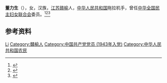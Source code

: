 '''董力生'''（{{bd|1923年||1990年}}），女，汉族，[[江苏|江苏]][[赣榆|赣榆]]人，[[中华人民共和国|中华人民共和国]]拖拉机手，曾任[[中华全国民主妇女联合会|中华全国民主妇女联合会]]委员。<ref>{{Cite book|title=华夏妇女名人词典|author=周行健主编|publisher=华夏出版社|year=1988|isbn=|location=北京|pages=}}</ref><ref>{{Cite book|title=古今中外女名人辞典|author=中国妇女管理干部学院编|publisher=中国广播电视出版社|year=1989|isbn=|location=北京|pages=}}</ref><ref>{{Cite book|title=江苏革命史词典|author=叶绪昌主编; 王广达, 刘顺发, 邹嘉南副主编|publisher=南京大学出版社|year=1993|isbn=|location=南京|pages=}}</ref>

== 参考资料 ==
{{reflist}}

{{中国人物小作品}}
{{中华全国民主妇女联合会第二届执行委员会}}

{{Authority control}}
{{DEFAULTSORT:dong董}}
[[Category:董姓|Li]]
[[Category:贛榆人|Category:贛榆人]]
[[Category:中国共产党党员_(1943年入党)|Category:中国共产党党员 (1943年入党)]]
[[Category:中华人民共和国农民|Category:中华人民共和国农民]]